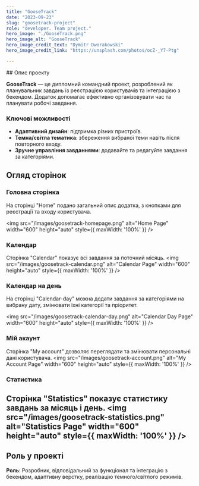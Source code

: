 ```yaml
---
title: "GooseTrack"
date: "2023-09-23"
slug: "goosetrack-project"
role: "developer. Team project."
hero_image: "./GooseTrack.png"
hero_image_alt: "GooseTrack"
hero_image_credit_text: "Dymitr Dworakowski"
hero_image_credit_link: "https://unsplash.com/photos/ocZ-_Y7-Ptg"

---
```

<div style={{
  display: "flex",
  alignItems: "center",
  flexDirection: "column",  
  backgroundColor: " #c8c9ce",
  borderRadius: "10px",
  padding:"30px",
}}>
## Опис проекту

**GooseTrack** — це дипломний командний проект, розроблений як планувальник завдань із реєстрацією користувачів та інтеграцією з бекендом. Додаток допомагає ефективно організовувати час та планувати робочі завдання.

### Ключові можливості
- **Адаптивний дизайн**: підтримка різних пристроїв.
- **Темна/світла тематика**: збереження вибраної теми навіть після повторного входу.
- **Зручне управління завданнями**: додавайте та редагуйте завдання за категоріями.

## Огляд сторінок

### Головна сторінка
На сторінці "Home" подано загальний опис додатка, з кнопками для реєстрації та входу користувача.


<img src="/images/goosetrack-homepage.png" alt="Home Page" width="600" height="auto" style={{ maxWidth: '100%' }} />

### Календар
Сторінка "Calendar" показує всі завдання за поточний місяць.
<img src="/images/goosetrack-calendar.png" alt="Calendar Page" width="600" height="auto" style={{ maxWidth: '100%' }} />

### Календар на день
На сторінці "Calendar-day" можна додати завдання за категоріями на вибрану дату, змінювати їхні категорії та пріоритет.


<img src="/images/goosetrack-calendar-day.png" alt="Calendar Day Page" width="600" height="auto" style={{ maxWidth: '100%' }} />

### Мій акаунт
Сторінка "My account" дозволяє переглядати та змінювати персональні дані користувача.
<img src="/images/goosetrack-account.png" alt="My Account Page" width="600" height="auto" style={{ maxWidth: '100%' }} />

### Статистика
Сторінка "Statistics" показує статистику завдань за місяць і день.
<img src="/images/goosetrack-statistics.png" alt="Statistics Page" width="600" height="auto" style={{ maxWidth: '100%' }} />
---

## Роль у проекті
**Роль**: Розробник, відповідальний за функціонал та інтеграцію з бекендом, адаптивну верстку, реалізацію темного/світлого режимів.
</div>
